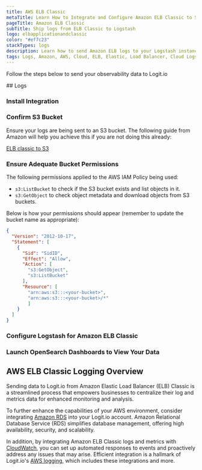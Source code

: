 ```yaml
---
title: AWS ELB Classic
metaTitle: Learn How to Integrate and Configure Amazon ELB Classic to Send Logs
pageTitle: Amazon ELB Classic
subTitle: Ship logs from ELB Classic to Logstash
logo: elbapplicationandclassic
color: "#ef7c23"
stackTypes: logs
description: Learn how to send Amazon ELB logs to your Logstash instance - Ship over 100 log data types fast with Logit.io & simplify your log management.
tags: Logs, Amazon, AWS, Cloud, ELB, Elastic, Load Balancer, Cloud Logs, Elb Classic
---
```


Follow the steps below to send your observability data to Logit.io

<Steps>
  ## Logs

  ### Install Integration

  <InstallIntegration/>
  
  ### Confirm S3 Bucket

  Ensure your logs are being sent to an S3 bucket. The following guide 
  from Amazon will help you achieve this if you are not doing this already:

  [ELB classic to S3](https://docs.aws.amazon.com/elasticloadbalancing/latest/classic/enable-access-logs.html)

  ### Ensure Adequate Bucket Permissions

  The following permissions applied to the AWS IAM Policy being used:
      
  - `s3:ListBucket` to check if the S3 bucket exists and list objects in it.
  - `s3:GetObject` to check object metadata and download objects from S3 buckets.
  
  Below is how your permissions should appear (remember to update the bucket name as appropriate):

  ```json copy showLineNumbers
  {
    "Version": "2012-10-17",
    "Statement": [
      {
        "Sid": "SidID",
        "Effect": "Allow",
        "Action": [
          "s3:GetObject",
          "s3:ListBucket"
        ],
        "Resource": [
          "arn:aws:s3:::<your-bucket>",
          "arn:aws:s3:::<your-bucket>/*"
          ]
      }
    ]
  }
  ```

  ### Configure Logstash for Amazon ELB Classic

  <AddS3Input type="aws_elb_classic" stackType="logs" utmMedium="logs" utmCampaign="awselbclassic" input="s3" buttonText="AWS" />
  
  ### Launch OpenSearch Dashboards to View Your Data

  <LaunchVisualizer type="logs" />
</Steps>

## AWS ELB Classic Logging Overview

Sending data to Logit.io from Amazon Elastic Load Balancer (ELB) Classic is a streamlined process 
that empowers businesses to centralize their log and metrics data for enhanced monitoring and analysis. 

To further enhance the capabilities of your AWS environment, consider integrating [Amazon RDS](/integrations/rds) 
into your Logit.io account. Amazon Relational Database Service (RDS) simplifies database management, 
offering high availability, security, and scalability. 

In addition, by integrating Amazon ELB Classic logs and metrics with [CloudWatch](/integrations/cloudwatch/#metrics), 
you can set up automated responses to events and proactively address any issues that may arise. 
Efficient integration is a hallmark of Logit.io's [AWS logging](https://logit.io/solutions/aws-logging), 
which includes these integrations and more.